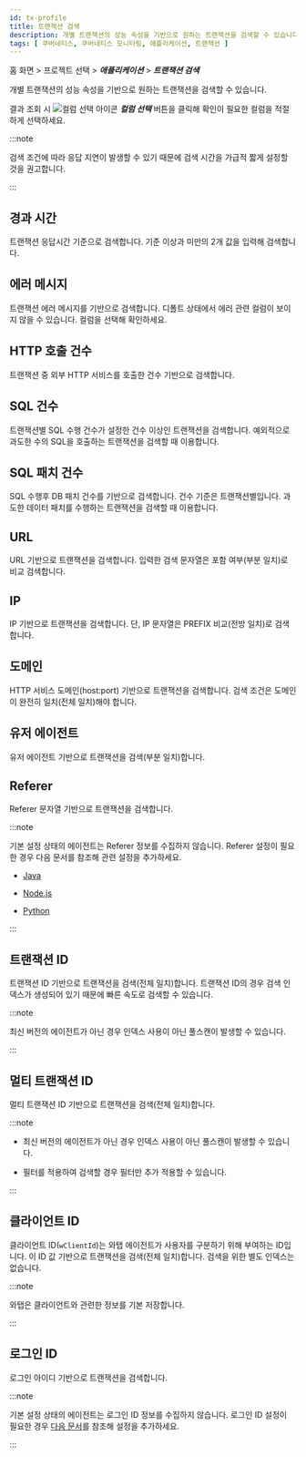 ```yaml
---
id: tx-profile
title: 트랜잭션 검색
description: 개별 트랜잭션의 성능 속성을 기반으로 원하는 트랜잭션을 검색할 수 있습니다.
tags: [ 쿠버네티스, 쿠버네티스 모니터링, 애플리케이션, 트랜잭션 ]
---
```


홈 화면 > 프로젝트 선택 > ***애플리케이션*** > ***트랜잭션 검색***

<ImgLang img='whatap_application_analysis_tx_profile.png' desc='트랜잭션 검색' />

개별 트랜잭션의 성능 속성을 기반으로 원하는 트랜잭션을 검색할 수 있습니다.

<ImgLang img='whatap_application_analysis_tx_profile_column.png' desc='컬럼 선택' />

결과 조회 시 ![컬럼 선택 아이콘](/img/ico-column-set.svg) ***컬럼 선택*** 버튼을 클릭해 확인이 필요한 컬럼을 적절하게 선택하세요.

:::note

검색 조건에 따라 응답 지연이 발생할 수 있기 때문에 검색 시간을 가급적 짧게 설정할 것을 권고합니다.

:::

## 경과 시간

<ImgLang img='whatap_application_analysis_tx_profile_time.png' desc='경과 시간' />

트랜잭션 응답시간 기준으로 검색합니다. 기준 이상과 미만의 2개 값을 입력해 검색합니다.

## 에러 메시지

<ImgLang img='whatap_application_analysis_tx_profile_error.png' desc='에러 메시지' />

트랜잭션 에러 메시지를 기반으로 검색합니다. 디폴트 상태에서 에러 관련 컬럼이 보이지 않을 수 있습니다. 컬럼을 선택해 확인하세요.

## HTTP 호출 건수

<ImgLang img='whatap_application_analysis_tx_profile_http.png' desc='HTTP 호출 건수' />

트랜잭션 중 외부 HTTP 서비스를 호출한 건수 기반으로 검색합니다.

## SQL 건수

<ImgLang img='whatap_application_analysis_tx_profile_sql.png' desc='SQL 건수' />

트랜잭션별 SQL 수행 건수가 설정한 건수 이상인 트랜잭션을 검색합니다. 예외적으로 과도한 수의 SQL을 호출하는 트랜잭션을 검색할 때 이용합니다.

## SQL 패치 건수

<ImgLang img='whatap_application_analysis_tx_profile_sqlfetch.png' desc='SQL 패치 건수' />

SQL 수행후 DB 패치 건수를 기반으로 검색합니다. 건수 기준은 트랜잭션별입니다. 과도한 데이터 패치를 수행하는 트랜잭션을 검색할 때 이용합니다.

## URL

<ImgLang img='whatap_application_analysis_tx_profile_url.png' desc='URL' />

URL 기반으로 트랜잭션을 검색합니다. 입력한 검색 문자열은 포함 여부(부분 일치)로 비교 검색합니다.

## IP

<ImgLang img='whatap_application_analysis_tx_profile_ip.png' desc='IP' />

IP 기반으로 트랜잭션을 검색합니다. 단, IP 문자열은 PREFIX 비교(전방 일치)로 검색합니다.

## 도메인

<ImgLang img='whatap_application_analysis_tx_profile_domain.png' desc='도메인' />

HTTP 서비스 도메인(host:port) 기반으로 트랜잭션을 검색합니다. 검색 조건은 도메인이 완전히 일치(전체 일치)해야 합니다.

## 유저 에이전트

<ImgLang img='whatap_application_analysis_tx_profile_useragent.png' desc='유저 에이전트' />

유저 에이전트 기반으로 트랜잭션을 검색(부분 일치)합니다. 

## Referer

<ImgLang img='whatap_application_analysis_tx_profile_referer.png' desc='Referer' />

Referer 문자열 기반으로 트랜잭션을 검색합니다.

:::note

기본 설정 상태의 에이전트는 Referer 정보를 수집하지 않습니다. Referer 설정이 필요한 경우 다음 문서를 참조해 관련 설정을 추가하세요.

* [Java](../java/analysis-apm-trs#stat-referer)

* [Node.js](../nodejs/analysis-apm-trs#stat-referer)

* [Python](../python/analysis-apm-trs#stat-referer)

:::

## 트랜잭션 ID

<ImgLang img='whatap_application_analysis_tx_profile_tid.png' desc='트랜잭션 ID' />

트랜잭션 ID 기반으로 트랜잭션을 검색(전체 일치)합니다. 트랜잭션 ID의 경우 검색 인덱스가 생성되어 있기 때문에 빠른 속도로 검색할 수 있습니다.

:::note

최신 버전의 에이전트가 아닌 경우 인덱스 사용이 아닌 풀스캔이 발생할 수 있습니다.

:::

## 멀티 트랜잭션 ID

<ImgLang img='whatap_application_analysis_tx_profile_mtid.png' desc='멀티 트랜잭션 ID' />

멀티 트랜잭션 ID 기반으로 트랜잭션을 검색(전체 일치)합니다.

:::note

* 최신 버전의 에이전트가 아닌 경우 인덱스 사용이 아닌 풀스캔이 발생할 수 있습니다.

* <Cmdname sid="TTL06107" className="uitext" /> 필터를 적용하여 검색할 경우 <Cmdname sid="TTL06111" className="uitext" /> 필터만 추가 적용할 수 있습니다.

:::

## 클라이언트 ID

<ImgLang img='whatap_application_analysis_tx_profile_clientid.png' desc='클라이언트 ID' />

클라이언트 ID(`wClientId`)는 와탭 에이전트가 사용자를 구분하기 위해 부여하는 ID입니다. 이 ID 값 기반으로 트랜잭션을 검색(전체 일치)합니다. 검색을 위한 별도 인덱스는 없습니다.

:::note

와탭은 클라이언트와 관련한 정보를 기본 저장합니다.

:::

## 로그인 ID

<ImgLang img='whatap_application_analysis_tx_profile_loginid.png' desc='로그인 ID' />

로그인 아이디 기반으로 트랜잭션을 검색합니다.

:::note

기본 설정 상태의 에이전트는 로그인 ID 정보를 수집하지 않습니다. 로그인 ID 설정이 필요한 경우 [다음 문서](../java/script-plugin#common-plugin)를 참조해 설정을 추가하세요.

:::